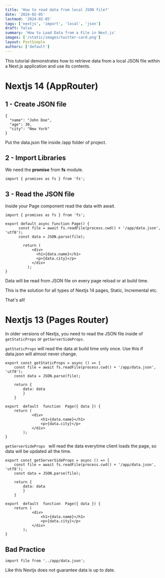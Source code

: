 ```yaml
---
title: 'How to read data from local JSON file?'
date: '2024-02-05'
lastmod: '2024-02-05'
tags: ['nextjs', 'import', 'local', 'json']
draft: false
summary: 'How to Load Data from a File in Next.js'
images: ['/static/images/twitter-card.png']
layout: PostSimple
authors: ['default']
---
```


This tutorial demonstrates how to retrieve data from a local JSON file within a Next.js application and use its contents.

# Nextjs 14 (AppRouter)

## 1 - Create JSON file

```
{
  "name": "John Doe",
  "age": 30,
  "city": "New York"
}
```

Put the data.json file inside /app folder of project.

## 2 - Import Libraries

We need the **promise** from **fs** module.

```
import { promises as fs } from 'fs';
```

## 3 - Read the JSON file

Inside your Page component read the data with await.

```
import { promises as fs } from 'fs';

export default async function Page() {
	  const file = await fs.readFile(process.cwd() + '/app/data.json', 'utf8');
	  const data = JSON.parse(file);

		return (
		    <div>
		      <h1>{data.name}</h1>
		      <p>{data.city}</p>
		    </div>
		  );
}
```

Data will be read from JSON file on every page reload or at build time.

This is the solution for all types of Nextjs 14 pages, Static, Incremental etc.

That's all!

# Nextjs 13 (Pages Router)

In older versions of Nextjs, you need to read the JSON file inside of `getStaticProps` or `getServerSideProps`.

`getStaticProps` will read the data at build time only once. Use this if data.json will almost never change.

```
export const getStaticProps = async () => {
	const file = await fs.readFile(process.cwd() + '/app/data.json', 'utf8');
	const data = JSON.parse(file);

	return {
		data: data
		}
	}

export  default  function  Page({ data }) {
	return (
			<div>
				<h1>{data.name}</h1>
				<p>{data.city}</p>
			</div>
		);
}
```

`getServerSideProps ` will read the data everytime client loads the page, so data will be updated all the time.

```
export const getServerSideProps = async () => {
	const file = await fs.readFile(process.cwd() + '/app/data.json', 'utf8');
	const data = JSON.parse(file);

	return {
		data: data
		}
	}

export  default  function  Page({ data }) {
	return (
			<div>
				<h1>{data.name}</h1>
				<p>{data.city}</p>
			</div>
		);
}
```

## Bad Practice

```
import file from '../app/data.json';
```

Like this Nextjs does not guarantee data is up to date.
